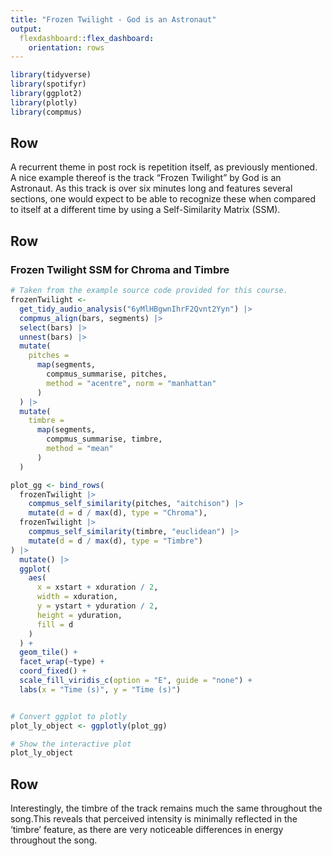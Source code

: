 ```yaml
---
title: "Frozen Twilight - God is an Astronaut"
output: 
  flexdashboard::flex_dashboard:
    orientation: rows
---
```


```r
library(tidyverse)
library(spotifyr)
library(ggplot2)
library(plotly)
library(compmus)
```

Row {data-height=200}
------------------------------------------------
A recurrent theme in post rock is repetition itself, as previously mentioned. A nice example thereof is the track "Frozen Twilight" by God is an Astronaut. As this track is over six minutes long and features several sections, one would expect to be able to recognize these when compared to itself at a different time by using a Self-Similarity Matrix (SSM).

Row
------------------------------------------------
### Frozen Twilight SSM for Chroma and Timbre
```r
# Taken from the example source code provided for this course.
frozenTwilight <-
  get_tidy_audio_analysis("6yMlHBgwnIhrF2Qvnt2Yyn") |>
  compmus_align(bars, segments) |>
  select(bars) |>
  unnest(bars) |>
  mutate(
    pitches =
      map(segments,
        compmus_summarise, pitches,
        method = "acentre", norm = "manhattan"
      )
  ) |>
  mutate(
    timbre =
      map(segments,
        compmus_summarise, timbre,
        method = "mean"
      )
  )

plot_gg <- bind_rows(
  frozenTwilight |> 
    compmus_self_similarity(pitches, "aitchison") |> 
    mutate(d = d / max(d), type = "Chroma"),
  frozenTwilight |> 
    compmus_self_similarity(timbre, "euclidean") |> 
    mutate(d = d / max(d), type = "Timbre")
) |>
  mutate() |> 
  ggplot(
    aes(
      x = xstart + xduration / 2,
      width = xduration,
      y = ystart + yduration / 2,
      height = yduration,
      fill = d
    )
  ) +
  geom_tile() +
  facet_wrap(~type) +
  coord_fixed() +
  scale_fill_viridis_c(option = "E", guide = "none") + 
  labs(x = "Time (s)", y = "Time (s)")


# Convert ggplot to plotly
plot_ly_object <- ggplotly(plot_gg)

# Show the interactive plot
plot_ly_object
```

Row {data-height=100}
------------------------------------------------
Interestingly, the timbre of the track remains much the same throughout the song.This reveals that perceived intensity is minimally reflected in the 'timbre' feature, as there are very noticeable differences in energy throughout the song.